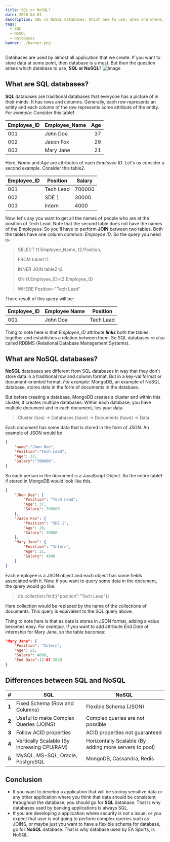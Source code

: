 ```yaml
---
title: SQL or NoSQL?
date: 2020-04-01
description: SQL vs NoSQL databases. Which one to use, when and where.
tags:
  - SQL
  - NoSQL
  - databases
banner: ./banner.png
---
```

Databases are used by almost all application that we create. If you want to store data at some point, then database is a must. But then the question arises which database to use, **SQL or NoSQL**? 
![Image](./image.png)

## What are SQL databases?
**SQL** databases are traditional databases that everyone has a picture of in their minds. It has rows and columns. Generally, each row represents an entity and each column of the row represents some attribute of the entity.
*For example:*
Consider this table1.

| Employee_ID | Employee_Name | Age |
|-----|-----------|---:|
| 001 | John Doe  | 37 |
| 002 | Jason Fox | 29 |
| 003 | Mary Jane | 21 |
Here, *Name* and *Age* are attributes of each *Employee ID*.
Let's us consider a second example. Consider this table2.

| Employee_ID | Position | Salary |
|-----|-----------|-------|
| 001 | Tech Lead | 700000|
| 002 | SDE 1     | 30000 |
| 003 | Intern    | 4000  |
Now, let's say you want to get all the names of people who are at the position of Tech Lead. Note that the second table does not have the names of the Employees. So you'll have to perform **JOIN** between two tables. Both the tables have one column common: *Employee ID*. So the query you need is-

> SELECT t1.Employee_Name, t2.Position,
>
> FROM table1 t1
>
> INNER JOIN  table2 t2
>
> ON t1.Employee_ID=t2.Employee_ID
>
> WHERE Position="Tech Lead"

There result of this query will be:

| Employee_ID | Employee Name | Position |
|-------------|---------------|----------|
| 001         |   John Doe    | Tech Lead|
Thing to note here is that *Employee_ID* attribute ***links*** both the tables together and establishes a relation between them. So SQL databases re also called RDBMS (Relational Database Management Systems).
## What are NoSQL databases?
**NoSQL** databases are different from SQL databases in way that they don't store data in a traditional row and column format. But in a key-val format or document-oriented format. 
*For example:*
MongoDB, an example of NoSQL database, stores data in the form of documents in the database. 

But before creating a database, MongoDB creates a cluster and within this cluster, it creates multiple databases. Within each database, you have multiple document and in each document, lies your data.
> Cluster (has) -> Databases (have) -> Documents (have) ->  Data.

Each document has some data that is stored in the form of JSON.
An example of JSON would be
```json
{
    "name":"Jhon Doe",
    "Position":"Tech Lead",
    "Age": 37,
    "Salary":"700000",
}
```
So each person in the document is a JavaScript Object. So the entire table1 if stored in MongoDB would look like this.
```json
{
    "Jhon Doe": {
        "Position": "Tech Lead",
        "Age": 37,
        "Salary": 700000
    },
    "Jason Fox": {
        "Position": "SDE 1",
        "Age": 29,
        "Salary": 30000
    },
    "Mary Jane": {
        "Position": "Intern",
        "Age": 21,
        "Salary": 4000
    }
}
```
Each employee is a JSON object and each object has some fields associated with it.
Now, if you want to query some data in the document, the query would go like:
> db.collection.find({"position":"Tech Lead"})

Here collection would be replaced by the name of the collections of documents.
This query is equivalent to the SQL query above.


Thing to note here is that as data is stores in JSON format, adding a value becomes easy. *For example,*
If you want to add attribute *End Date* of internship for Mary Jane, so the table becomes:
```json {5}
"Mary Jane": {
    "Position": "Intern",
    "Age": 21,
    "Salary": 4000,
    "End Date":12-07-2020
}
```
## Differences between SQL and NoSQL

| # | SQL | NoSQL  |
|---|-----|--------|
| **1**  | Fixed Schema (Row and Columns) | Flexible Schema (JSON) |
| **2**  | Useful to make Complex Queries (JOINS)| Complex queries are not possible |
| **3**  | Follow ACID properties | ACID properties not guaranteed |
| **4**  | Vertically Scalable (By increasing CPU/RAM) | Horizontally Scalable (By adding more servers to pool) |
| **5**  | MySQL, MS-SQL, Oracle, PostgreSQL | MongoDB, Cassandra, Redis |

## Conclusion

- If you want to develop a application that will be storing sensitive
    data or any other application where you think that data should be
    consistent throughout the database, you should go for **SQL** database.
    That is why databases used by banking applications is always SQL.
- If you are developing a application where security is not a issue, or you
    expect that user is not going to perform complex queries such as JOINS, or maybe just you want to have a flexible schema for database, go for **NoSQL** database. That is why database used by EA Sports, is NoSQL.